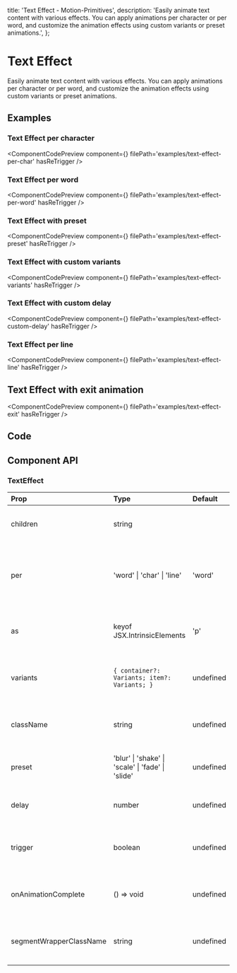   title: 'Text Effect - Motion-Primitives',
  description:
    'Easily animate text content with various effects. You can apply animations per character or per word, and customize the animation effects using custom variants or preset animations.',
};


# Text Effect

Easily animate text content with various effects. You can apply animations per character or per word, and customize the animation effects using custom variants or preset animations.

## Examples

### Text Effect per character

<ComponentCodePreview
  component={<TextEffectPerChar />}
  filePath='examples/text-effect-per-char'
  hasReTrigger
/>

### Text Effect per word

<ComponentCodePreview
  component={<TextEffectPerWord />}
  filePath='examples/text-effect-per-word'
  hasReTrigger
/>

### Text Effect with preset

<ComponentCodePreview
  component={<TextEffectWithPreset />}
  filePath='examples/text-effect-preset'
  hasReTrigger
/>

### Text Effect with custom variants

<ComponentCodePreview
  component={<TextEffectWithCustomVariants />}
  filePath='examples/text-effect-variants'
  hasReTrigger
/>

### Text Effect with custom delay

<ComponentCodePreview
  component={<TextEffectWithCustomDelay />}
  filePath='examples/text-effect-custom-delay'
  hasReTrigger
/>

### Text Effect per line

<ComponentCodePreview
  component={<TextEffectPerLine />}
  filePath='examples/text-effect-line'
  hasReTrigger
/>

## Text Effect with exit animation

<ComponentCodePreview
  component={<TextEffectWithExit />}
  filePath='examples/text-effect-exit'
  hasReTrigger
/>


## Code

<CodeBlock filePath='components/core/text-effect.tsx' />

## Component API

### TextEffect

| Prop                    | Type                                              | Default   | Description                                                     |
| :---------------------- | :------------------------------------------------ | :-------- | :-------------------------------------------------------------- |
| children                | string                                            |           | The text content to be animated.                                |
| per                     | 'word' \| 'char' \| 'line'                        | 'word'    | Defines whether animation applies per word, character, or line. |
| as                      | keyof JSX.IntrinsicElements                       | 'p'       | The HTML tag to render, defaults to paragraph.                  |
| variants                | `{ container?: Variants; item?: Variants; }`      | undefined | Custom variants for container and item animations.              |
| className               | string                                            | undefined | Optional CSS class for styling the component.                   |
| preset                  | 'blur' \| 'shake' \| 'scale' \| 'fade' \| 'slide' | undefined | Preset animations to apply to the text.                         |
| delay                   | number                                            | undefined | Delay before the animation starts.                              |
| trigger                 | boolean                                           | undefined | Controls whether the animation should be triggered.             |
| onAnimationComplete     | () => void                                        | undefined | Callback function when the animation completes.                 |
| segmentWrapperClassName | string                                            | undefined | Optional CSS class for styling segment wrappers.                |
